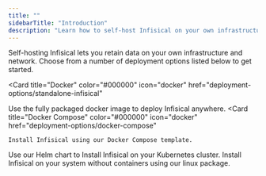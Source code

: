 ```yaml
---
title: ""
sidebarTitle: "Introduction"
description: "Learn how to self-host Infisical on your own infrastructure."
---
```


Self-hosting Infisical lets you retain data on your own infrastructure and network.
Choose from a number of deployment options listed below to get started.

<Card
  title="Docker"
  color="#000000"
  icon="docker"
  href="deployment-options/standalone-infisical"
>
  Use the fully packaged docker image to deploy Infisical anywhere.
</Card>
<CardGroup cols={2}>
  <Card
    title="Docker Compose"
    color="#000000"
    icon="docker"
    href="deployment-options/docker-compose"
  >
    Install Infisical using our Docker Compose template.
  </Card>
  <Card
    title="Kubernetes"
    color="#000000"
    icon="gear-complex-code"
    href="deployment-options/kubernetes-helm"
  >
  Use our Helm chart to Install Infisical on your Kubernetes cluster.
  </Card>
</CardGroup>
<Card
    title="Native Deployment"
    color="#000000"
    icon="box"
    href="deployment-options/native/linux-package/installation"
  >
    Install Infisical on your system without containers using our linux package.
</Card>
